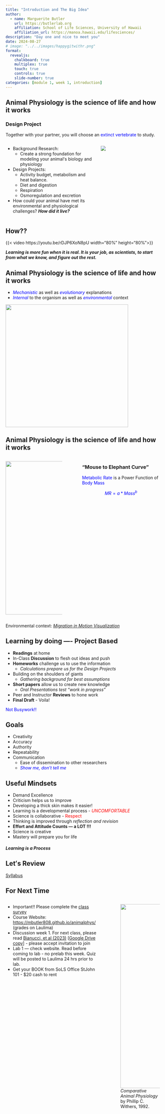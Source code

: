 ```yaml
---
title: "Introduction and The Big Idea"
author:
  - name: Marguerite Butler   
    url: https://butlerlab.org
    affiliation: School of Life Sciences, University of Hawaii
    affiliation_url: https://manoa.hawaii.edu/lifesciences/
description: "Day one and nice to meet you"
date: 2024-08-27
# image: "../../images/happygitwithr.png"
format: 
  revealjs:
    chalkboard: true 
    multiplex: true
    touch: true 
    controls: true 
    slide-number: true 
categories: [module 1, week 1, introduction]
---
```


## Animal Physiology is the science of life and how it works {.scrollable  .smaller}

### Design Project 
Together with your partner, you will choose an [extinct vertebrate]{style="color: blue"} to study.  

::: {.columns}
::: {.column width="60%" .incremental}

- Background Research: 
  + Create a strong foundation for modeling your animalʻs biology and physiology
- Design Projects:  
  + Activity budget, metabolism and heat balance. 
  + Diet and digestion
  + Respiration
  + Osmoregulation and excretion
- How could your animal have met its environmental and physiological challenges? ___How did it live?___ 
:::

::: {.column width="40%"}
![](../../images/Edaphosaurus_boanerges.jpg)
:::
:::

## How?? {.scrollable  .smaller}
{{< video https://youtu.be/rDJP6XoN8pU width="80%" height="80%">}}  

___Learning is more fun when it is real. It is your job, as scientists, to start from what we know, and figure out the rest.___ 


## Animal Physiology is the science of life and how it works {.smaller}

::: {.incremental}
- [_Mechanistic_]{style="color: blue"} as well as [_evolutionary_]{style="color: blue"} explanations
- [_Internal_]{style="color: blue"} to the organism as well as [_environmental_]{style="color: blue"} context  
:::

::: {.fragment}
![](../../images/AerobicRespiration.jpg){.absolute height="400"}
:::



## Animal Physiology is the science of life and how it works {.smaller}

::: {.columns}
::: {.column width="40%"}
![](../../images/MouseElephantCurve.jpg){.absolute left=0 height="500"}
:::
::: {.column width="5%"}
:::
::: {.column width="55%"}

### “Mouse to Elephant Curve”
[Metabolic Rate]{style="color: blue"} is a Power Function of [Body Mass]{style="color: blue"}

[$$MR = a*Mass^b$$]{style="color: blue"}
:::
:::

::: footer
Environmental context: [_Migration in Motion Visualization_](http://blog.nature.org/science/2016/08/19/migration-in-motion-visualizing-species-movements-due-to-climate-change/)
:::

## Learning by doing —- Project Based {.scrollable}

::: {.incremental}
- __Readings__ at home
- In-Class __Discussion__ to flesh out ideas and push
- __Homeworks__ challenge us to use the information
  + _Calculations prepare us for the Design Projects_
- Building on the shoulders of giants 
  + _Gathering background for best assumptions_
- __Short papers__ allow us to create new knowledge
  + _Oral Presentations test “work in progress”_
- Peer and Instructor __Reviews__ to hone work
- __Final Draft__ - Voila! 
:::
[Not Busywork!!]{style="color: blue"}


## Goals

- Creativity
- Accuracy
- Authority
- Repeatability
- Communication
  + Ease of dissemination to other researchers
  + [_Show me, don't tell me_]{style="color: blue"}

## Useful Mindsets {.smaller}

::: {.incremental}
- Demand Excellence
- Criticism helps us to improve
- Developing a thick skin makes it easier!
- Learning is a developmental process - [_UNCOMFORTABLE_]{style="color: red"}
- Science is collaborative - [Respect]{style="color: red"}
- Thinking is improved through _reflection and revision_
- __Effort and Attitude Counts — a LOT !!!__
- Science is creative
- Mastery will prepare you for life  
:::  

#### _Learning is a Process_

## Letʻs Review

[Syllabus](../../syllabus.qmd)


## For Next Time {.smaller}

::: {.columns}  

::: {.column width="60%"}  
- Important!! Please complete the [class survey](https://docs.google.com/forms/d/e/1FAIpQLSfV2qLBC02d-CBzvRiqPtSXAYSBTLucMo8cfS8V0qEu2wTgLQ/viewform) 
- Course Website: <https://mbutler808.github.io/animalphys/> (grades on Laulima)
- Discussion week 1. For next class, please read [Bianucci, et al (2023)](https://www.nature.com/articles/s41586-023-06381-1) \[[Google Drive copy](https://drive.google.com/drive/folders/1M8ygipZEd9OUdld45C4BGgfJw2KWUKYk)\] - please accept invitation to join
- Lab 1 — check website. Read before coming to lab - no prelab this week. Quiz will be posted to Laulima 24 hrs prior to lab. 
- Get your BOOK from SoLS Office StJohn 101 - $20 cash to rent  
:::  

::: {.column width=5%}  
:::

::: {.column width=25%}  
![](../../images/book.jpg){.absolute height="600"}
_Comparative Animal Physiology_ by Phillip C. Withers, 1992.
:::  

:::

